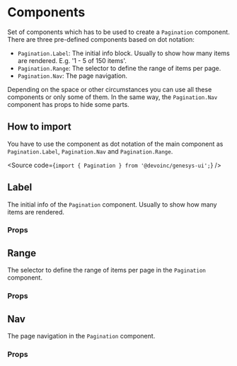 

<Meta title="Components/Navigation/Pagination/Components/Docs" />

# Components

Set of components which has to be used to create a `Pagination` component.
There are three pre-defined components based on dot notation:

- `Pagination.Label`: The initial info block. Usually to show how many items
  are rendered. E.g. '1 - 5 of 150 items'.
- `Pagination.Range`: The selector to define the range of items per page.
- `Pagination.Nav`: The page navigation.

Depending on the space or other circumstances you can use all these components
or only some of them. In the same way, the `Pagination.Nav` component has props
to hide some parts.

## How to import

You have to use the component as dot notation of the main component as `Pagination.Label`,
`Pagination.Nav` and `Pagination.Range`.

<Source code={`import { Pagination } from '@devoinc/genesys-ui';`} />

## Label

The initial info of the `Pagination` component. Usually to show how many items
are rendered.

<Canvas of={LabelStories.Label} />

### Props

<ArgTypes of={LabelStories} />

## Range

The selector to define the range of items per page in the `Pagination` component.

<Canvas of={RangeStories.Range} />

### Props

<ArgTypes of={RangeStories} />

## Nav

The page navigation in the `Pagination` component.

<Canvas of={NavStories.Nav} />

### Props

<ArgTypes of={NavStories} />
